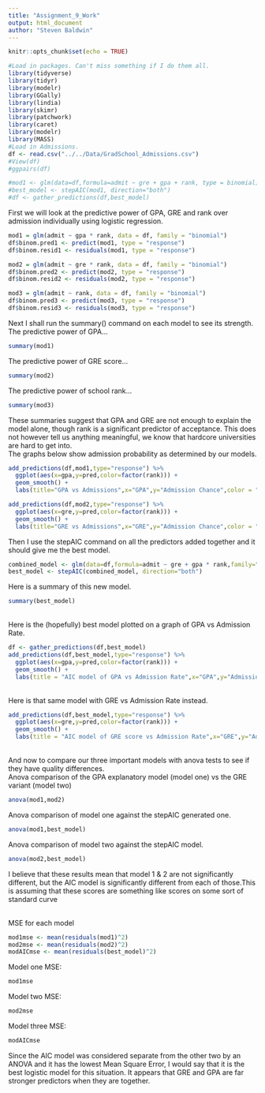 ```yaml
---
title: "Assignment_9_Work"
output: html_document
author: "Steven Baldwin"
---
```


```r
knitr::opts_chunk$set(echo = TRUE)
```
```r
#Load in packages. Can't miss something if I do them all.
library(tidyverse)
library(tidyr)
library(modelr)
library(GGally)
library(lindia)
library(skimr)
library(patchwork)
library(caret)
library(modelr)
library(MASS)
#Load in Admissions.
df <- read.csv("../../Data/GradSchool_Admissions.csv")
#View(df)
#ggpairs(df)

```

```r
#mod1 <- glm(data=df,formula=admit ~ gre + gpa + rank, type = binomial)
#best_model <- stepAIC(mod1, direction="both")
#df <- gather_predictions(df,best_model)
```
First we will look at the predictive power of GPA, GRE and rank over admission individually
using logistic regression.
```r
mod1 = glm(admit ~ gpa * rank, data = df, family = "binomial")
df$binom.pred1 <- predict(mod1, type = "response")
df$binom.resid1 <- residuals(mod1, type = "response")

mod2 = glm(admit ~ gre * rank, data = df, family = "binomial")
df$binom.pred2 <- predict(mod2, type = "response")
df$binom.resid2 <- residuals(mod2, type = "response")

mod3 = glm(admit ~ rank, data = df, family = "binomial")
df$binom.pred3 <- predict(mod3, type = "response")
df$binom.resid3 <- residuals(mod3, type = "response")

```

Next I shall run the summary() command on each model to see its strength. <br/>
The predictive power of GPA...
```r
summary(mod1)

```

The predictive power of GRE score...
```r
summary(mod2)

```

The predictive power of school rank...
```r
summary(mod3)

```

These summaries suggest that GPA and GRE are not enough to explain the model alone, though rank is a significant predictor of acceptance. This does not however tell us anything meaningful, we know that hardcore universities are hard to get into. <br/> The graphs below show admission probability as determined by our models.

```r
add_predictions(df,mod1,type="response") %>%
  ggplot(aes(x=gpa,y=pred,color=factor(rank))) +
  geom_smooth() +
  labs(title="GPA vs Admissions",x="GPA",y="Admission Chance",color = "Rank")
```

```r
add_predictions(df,mod2,type="response") %>%
  ggplot(aes(x=gre,y=pred,color=factor(rank))) +
  geom_smooth() +
  labs(title="GRE vs Admissions",x="GRE",y="Admission Chance",color = "Rank")
```

Then I use the stepAIC command on all the predictors added together and it should give me the best model.
```r
combined_model <- glm(data=df,formula=admit ~ gre + gpa * rank,family="binomial")
best_model <- stepAIC(combined_model, direction="both")

```
Here is a summary of this new model.
```r
summary(best_model)
```
<br/>Here is the (hopefully) best model plotted on a graph of GPA vs Admission Rate.
```r
df <- gather_predictions(df,best_model)
add_predictions(df,best_model,type="response") %>%
  ggplot(aes(x=gpa,y=pred,color=factor(rank))) +
  geom_smooth() +
  labs(title = "AIC model of GPA vs Admission Rate",x="GPA",y="Admission Rate",color="Rank")
```
<br/>Here is that same model with GRE vs Admission Rate instead.
```r
add_predictions(df,best_model,type="response") %>%
  ggplot(aes(x=gre,y=pred,color=factor(rank))) +
  geom_smooth() +
  labs(title = "AIC model of GRE score vs Admission Rate",x="GRE",y="Admission Rate",color="Rank")
```
<br/> And now to compare our three important models with anova tests to see if they have quality differences. <br/>
Anova comparison of the GPA explanatory model (model one) vs the GRE variant (model two)
```r
anova(mod1,mod2)
```
Anova comparison of model one against the stepAIC generated one.
```r
anova(mod1,best_model)
```
Anova comparison of model two against the stepAIC model.
```r
anova(mod2,best_model)
```
I believe that these results mean that model 1 & 2 are not significantly different, but the AIC model is significantly different from each of those.This is assuming that these scores are something like scores on some sort of standard curve <br/> <br/>

MSE for each model
```r
mod1mse <- mean(residuals(mod1)^2)
mod2mse <- mean(residuals(mod2)^2)
modAICmse <- mean(residuals(best_model)^2)
```
Model one MSE:
```r
mod1mse
```
Model two MSE:
```r
mod2mse
```
Model three MSE:
```r
modAICmse
```
Since the AIC model was considered separate from the other two by an ANOVA and it has the lowest Mean Square Error, I would say that it is the best logistic model for this situation. It appears that GRE and GPA are far stronger predictors when they are together.